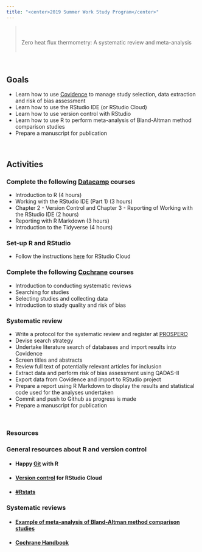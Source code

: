 ```yaml
---
title: "<center>2019 Summer Work Study Program</center>"
---
```




<div class = "row">
<div class = "col-md-3" align = "center">
<i class="fa fa-thermometer-half fa-8x"></i>
</div>

<div class = "col-md-9" align = "middle">
> <br><br>Zero heat flux thermometry: A systematic review and meta-analysis<br><br>

</div>
</div>
<br>
<div class = "row">
<div class = "col-md-3" align = "center">
## <i class="fa fa-bullseye-arrow fa-lg"></i> Goals
</div>
<div class = "col-md-9">
- Learn how to use [Covidence](https://www.covidence.org/home) to manage study selection, data extraction and risk of bias assessment
- Learn how to use the RStudio IDE (or RStudio Cloud)
- Learn how to use version control with RStudio
- Learn how to use R to perform meta-analysis of Bland-Altman method comparison studies
- Prepare a manuscript for publication
</div>
</div>
<br>
<div class = "row">
<div class = "col-md-3" align = "center">
## <i class="fa fa-tasks fa-lg"></i> Activities
</div>

### <i class="fa fa-angle-double-right fa-lg"></i> Complete the following [Datacamp](https://www.datacamp.com) courses
<div class = "col-md-9">
- Introduction to R (4 hours)
- Working with the RStudio IDE (Part 1) (3 hours)
- Chapter 2 - Version Control and Chapter 3 - Reporting of Working with the RStudio IDE (2 hours)
- Reporting with R Markdown (3 hours)
- Introduction to the Tidyverse (4 hours)

### <i class="fa fa-angle-double-right fa-lg"></i> Set-up R and RStudio

- Follow the instructions [here](https://rstudio.cloud/learn/guide) for RStudio Cloud

### <i class="fa fa-angle-double-right fa-lg"></i> Complete the following [Cochrane](https://training.cochrane.org/interactivelearning) courses
<div class = "col-md-9">
- Introduction to conducting systematic reviews
- Searching for studies
- Selecting studies and collecting data
- Introduction to study quality and risk of bias

### <i class="fa fa-angle-double-right fa-lg"></i> Systematic review

- Write a protocol for the systematic review and register at [PROSPERO](https://www.crd.york.ac.uk/prospero/)
- Devise search strategy
- Undertake literature search of databases and import results into Covidence
- Screen titles and abstracts
- Review full text of potentially relevant articles for inclusion
- Extract data and perform risk of bias assessment using QADAS-II
- Export data from Covidence and import to RStudio project
- Prepare a report using R Markdown to display the results and statistical code used for the analyses undertaken
- Commit and push to Github as progress is made
- Prepare a manuscript for publication



</div>
</div>

<br>
<div class = "row">
<div class = "col-md-3" align = "center">
### <i class="fa fa-info-circle fa-lg"></i> Resources
</div>

<div class = "col-md-9">
### <i class="fa fa-angle-double-right fa-lg"></i> General resources about R and version control

- #### Happy [Git](https://happygitwithr.com/) with R

- #### [Version control](https://bren.zendesk.com/hc/en-us/articles/360015826731-How-to-connect-RStudio-Cloud-with-Github) for RStudio Cloud

- #### <i class="fa fa-twitter fa-lg"></i> [#Rstats](https://twitter.com/search?q=%23rstats&src=typd)

### <i class="fa fa-angle-double-right fa-lg"></i> Systematic reviews

- #### [Example of meta-analysis of Bland-Altman method comparison studies](https://thorax.bmj.com/content/74/2/157.abstract)
- #### [Cochrane Handbook](https://training.cochrane.org/handbook)

</div>
</div>